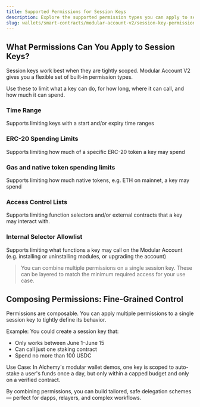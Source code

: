 ```yaml
---
title: Supported Permissions for Session Keys
description: Explore the supported permission types you can apply to session keys to safely delegate access in smart accounts.
slug: wallets/smart-contracts/modular-account-v2/session-key-permissions
---
```


## What Permissions Can You Apply to Session Keys?

Session keys work best when they are tightly scoped. Modular Account V2 gives you a flexible set of built-in permission types.

Use these to limit what a key can do, for how long, where it can call, and how much it can spend.

### Time Range

Supports limiting keys with a start and/or expiry time ranges

### ERC-20 Spending Limits

Supports limiting how much of a specific ERC-20 token a key may spend

### **Gas and native token spending limits**

Supports limiting how much native tokens, e.g. ETH on mainnet, a key may spend

### Access Control Lists

Supports limiting function selectors and/or external contracts that a key may interact with.

### Internal Selector Allowlist

Supports limiting what functions a key may call on the Modular Account (e.g. installing or uninstalling modules, or upgrading the account)

> You can combine multiple permissions on a single session key. These can be layered to match the minimum required access for your use case.

## Composing Permissions: Fine-Grained Control

Permissions are composable. You can apply multiple permissions to a single session key to tightly define its behavior.

Example: You could create a session key that:

- Only works between June 1–June 15
- Can call just one staking contract
- Spend no more than 100 USDC

Use Case: In Alchemy's modular wallet demos, one key is scoped to auto-stake a user's funds once a day, but only within a capped budget and only on a verified contract.

By combining permissions, you can build tailored, safe delegation schemes — perfect for dapps, relayers, and complex workflows.
